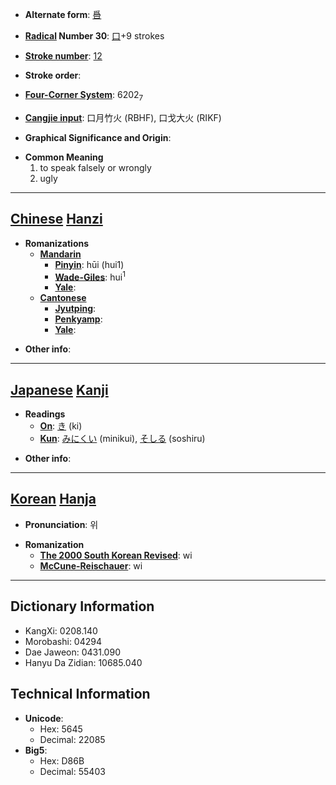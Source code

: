 * '''Alternate form''': [[噕]]

* '''[[Wiktionary:Chinese radical index| Radical]] Number 30''': [[Wiktionary:Chinese radical index 口|口]]+9 strokes

* '''[[Wiktionary:Chinese total strokes index|Stroke number]]''': [[Wiktionary:Chinese total strokes index 12|12]]

* '''Stroke order''': 

* '''[[Wiktionary:Chinese four corner index|Four-Corner System]]''': 6202<sub>7</sub>

* '''[[Wiktionary:Chinese Cangjie index|Cangjie input]]''': 口月竹火 (RBHF), 口戈大火 (RIKF)

* '''Graphical Significance and Origin''': 

* '''Common Meaning'''
*#to speak falsely or wrongly
*# ugly


----

== [[Chinese]] [[Hanzi]] ==

* '''Romanizations'''
** '''[[Mandarin]]'''
*** '''[[Pinyin]]''': hūi (hui1)
*** '''[[Wade-Giles]]''': hui<sup>1</sup>
*** '''[[Yale]]''': 
** '''[[Cantonese]]'''
*** '''[[Jyutping]]''':
*** '''[[Penkyamp]]''': 
*** '''[[Yale]]''': 

* '''Other info''': 

----

== [[Japanese]] [[Kanji]] ==

* '''Readings'''
** '''[[On]]''': [[き]] (ki)
** '''[[Kun]]''': [[みにくい]] (minikui), [[そしる]] (soshiru)

* '''Other info''':  

----

== [[Korean]] [[Hanja]] ==

* '''Pronunciation''': 위

* '''Romanization'''
** '''[[The 2000 South Korean Revised Romanization|The 2000 South Korean Revised]]''': wi
** '''[[McCune-Reischauer]]''': wi

----

== Dictionary Information ==

* KangXi: 0208.140
* Morobashi: 04294
* Dae Jaweon: 0431.090
* Hanyu Da Zidian: 10685.040

== Technical Information ==

* '''Unicode''':
** Hex: 5645
** Decimal: 22085
* '''Big5''':
** Hex: D86B
** Decimal: 55403